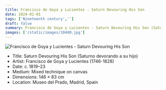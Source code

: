 ```yaml
---
title: Francisco de Goya y Lucientes - Saturn Devouring His Son
date: 2024-01-01
tags: ['Nineteenth century','']
draft: false
summary: Francisco de Goya y Lucientes - Saturn Devouring His Son (Saturno devorando a su hijo)
images: ['/static/images/10480.jpg']
---
```


![Francisco de Goya y Lucientes - Saturn Devouring His Son](/static/images/10480.jpg)

* Title: Saturn Devouring His Son (Saturno devorando a su hijo)
* Artist: Francisco de Goya y Lucientes (1746-1828)
* Date: c. 1819–23
* Medium: Mixed technique on canvas
* Dimensions: 146 × 83 cm
* Location: Museo del Prado, Madrid, Spain


